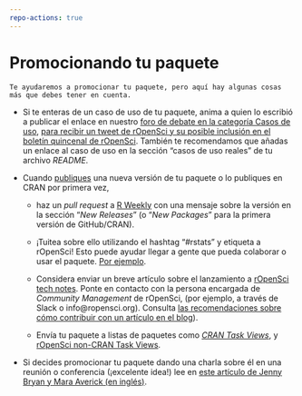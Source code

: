 ```yaml
---
repo-actions: true
---
```


# Promocionando tu paquete {#marketing}

```block
Te ayudaremos a promocionar tu paquete, pero aquí hay algunas cosas más que debes tener en cuenta.
```

-   Si te enteras de un caso de uso de tu paquete, anima a quien lo escribió a publicar el enlace en nuestro [foro de debate en la categoría Casos de uso](https://discuss.ropensci.org/c/usecases), [para recibir un tweet de rOpenSci y su posible inclusión en el boletín quincenal de rOpenSci](https://discuss.ropensci.org/t/about-the-usecases-category/33).
    También te recomendamos que añadas un enlace al caso de uso en la sección "casos de uso reales" de tu archivo *README*.

-   Cuando [publiques](#releasing) una nueva versión de tu paquete o lo publiques en CRAN por primera vez,

    -   haz un *pull request* a [R Weekly](https://github.com/rweekly/rweekly.org) con una mensaje sobre la versión en la sección "*New Releases*" (o "*New Packages*" para la primera versión de GitHub/CRAN).

    -   ¡Tuitea sobre ello utilizando el hashtag "#rstats" y etiqueta a rOpenSci!
        Esto puede ayudar llegar a gente que pueda colaborar o usar el paquete. 
        [Por ejemplo](https://twitter.com/opencpu/status/1003934871830622208).

    -   Considera enviar un breve artículo sobre el lanzamiento a [rOpenSci tech notes](https://ropensci.org/technotes/).
        Ponte en contacto con la persona encargada de *Community Management* de rOpenSci, (por ejemplo, a través de Slack o info@ropensci.org).
        Consulta [las recomendaciones sobre cómo contribuir con un artículo en el blog](https://blogguide.ropensci.org)).

    -   Envía tu paquete a listas de paquetes como [*CRAN Task Views*](https://cran.r-project.org/web/views/), y [rOpenSci non-CRAN Task Views](https://github.com/search?utf8=%E2%9C%93&q=user%3Aropensci+%22task+view%22&type=Repositories&ref=searchresults).

-   Si decides promocionar tu paquete dando una charla sobre él en una reunión o conferencia (¡excelente idea!) lee en [este artículo de Jenny Bryan y Mara Averick (en inglés)](https://www.tidyverse.org/articles/2018/07/carpe-talk/).
